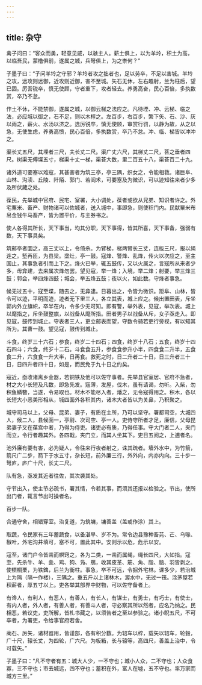```yaml
---
---
---
```

title: 杂守
---




禽子问曰：“客众而勇，轻意见威，以骇主人。薪土俱上，以为羊坽，积土为高，以临吾民，蒙橹俱前，遂属之城，兵弩俱上，为之柰何？”

子墨子曰：“子问羊坽之守邪？羊坽者攻之拙者也，足以劳卒，不足以害城。羊坽之攻，远攻则远御，近攻则近御，害不至城。矢石无休，左右趣射，兰为柱后，望已固。厉吾锐卒，慎无使顾，守者重下，攻者轻去。养勇高奋，民心百倍，多执数赏，卒乃不怠。

作土不休，不能禁御，遂属之城，以御云梯之法应之。凡待堙、冲、云梯、临之法，必应城以御之，石不足，则以木椁之。左百步，右百步，繁下矢、石、沙、灰以雨之，薪火、水汤以济之。选厉锐卒，慎无使顾，审赏行罚，以静为故，从之以急，无使生虑，养勇高愤，民心百倍，多执数赏，卒乃不怠。冲、临、梯皆以冲冲之。

渠长丈五尺，其埋者三尺，夫长丈二尺。渠广丈六尺，其梯丈二尺，荅之垂者四尺。树渠无傅堞五寸，梯渠十丈一梯，渠荅大数，里二百五十八，渠荅百二十九。

诸外道可要塞以难寇，其甚害者为筑三亭，亭三隅，织女之，令能相救。诸巨阜、山林、沟渎、丘陵、阡陌、郭门、若阎术，可要塞及为微识，可以迹知往来者少多及所伏藏之处。

葆民，先举城中官府、民宅、室署，大小调处，葆者或欲从兄弟、知识者许之。外宅粟米、畜产、财物诸可以佐城者，送入城中，事即急，则使积门内。民献粟米布帛金钱牛马畜产，皆为置平价，与主券书之。

使人各得其所长，天下事当，均其分职，天下事得，皆其所喜，天下事备，强弱有数，天下事具矣。

筑邮亭者圜之，高三丈以上，令倚杀。为臂梯，梯两臂长三丈，连版三尺，报以绳连之。堑再匝，为县梁。垄灶，亭一鼓。寇烽、警烽、乱烽，传火以次应之，至主国止，其事急者引而上下之。烽火已举，辄五鼓传，又以火属之，言寇所从来者少多，毋弇建，去来属次烽勿罢。望见寇，举一烽；入境，举二烽；射要，举三烽三鼓；郭会，举四烽四鼓；城会，举五烽五鼓；夜以火，如此数。守烽者事急。

候无过五十，寇至堞，随去之，无弇逮。日暮出之，令皆为微识。距阜、山林，皆令可以迹，平明而迹，迹者无下里三人，各立其表，城上应之。候出置田表，斥坐郭内外立旗帜，卒半在内，令多少无可知。即有警，举外表，见寇，举次表。城上以麾指之，斥坐鼓整旗，以战备从麾所指。田者男子以战备从斥，女子亟走入。即见寇，鼓传到城止。守表者三人，更立邮表而望，守数令骑若吏行旁视，有以知其所为。其曹一鼓。望见寇，鼓传到城止。

斗食，终岁三十六石；参食，终岁二十四石；四食，终岁十八石；五食，终岁十四石四斗；六食，终岁十二石。斗食食五升，参食食参升小半，四食食二升半，五食食二升，六食食一升大半，日再食。救死之时，日二升者二十日，日三升者三十日，日四升者四十日，如是，而民免于九十日之约矣。

寇近，亟收诸离乡金器，若铜铁及他可以佐守事者。先举县官室居、官府不急者，材之大小长短及凡数，即急先发。寇薄，发屋，伐木，虽有请谒，勿听。入柴，勿积鱼鳞簪，当遂，令易取也。材木不能尽入者，燔之，无令寇得用之。积木，各以长短大小恶美形相从，城四面外各积其内，诸木大者皆以为关鼻，乃积聚之。

城守司马以上，父母、昆弟、妻子，有质在主所，乃可以坚守。署都司空，大城四人，候二人，县候面一，亭尉、次司空、亭一人。吏侍守所者才足，廉信，父母昆弟妻子又在葆宫中者，乃得为侍吏。诸吏必有质，乃得任事。守大门者二人，夹门而立，令行者趣其外。各四戟，夹门立，而其人坐其下。吏日五阅之，上逋者名。

池外廉有要有害，必为疑人，令往来行夜者射之，诛其疏者。墙外水中，为竹箭，箭尺广二步，箭下于水五寸，杂长短，前外廉三行，外外向，内亦内向。三十步一弩庐，庐广十尺，长丈二尺。

队有急，亟发其近者往佐，其次袭其处。

守节出入，使主节必疏书，署其情，令若其事，而须其还报以检验之。节出，使所出门者，辄言节出时操者名。

百步一队。

合通守舍，相错穿室。治复道，为筑墉，墉善盖（盖或作涂）其上。

取蔬，令民家有三年蓄蔬食，以备湛旱、岁不为。常令边县豫种畜芫、芒、乌喙、椒叶，外宅沟井填可，塞不可，置此其中。安则示以危，危示以安。

寇至，诸门户令皆凿而幎窍之，各为二类，一凿而属绳，绳长四尺，大如指。寇至，先杀牛、羊、彘、鸡、狗、凫、鴈，收其皮革、筋、角、脂、脑、羽皆剥之。使槚桐栗，为铁錍，后兰为衡柱。事急，卒不可远，令掘外宅林。课多少，若治城上为隔（隔一作楼），三隅之。重五斤以上诸林木，渥水中，无过一筏。涂茅屋若积薪者，厚五寸以上。吏各举其部界中财物，可以佐守备者上。

有谗人，有利人，有恶人，有善人，有长人，有谋士，有勇士，有巧士，有使士，有内人者，外人者，有善人者，有善斗人者，守必察其所以然者，应名乃纳之。民相恶，若议吏，吏所解，皆札书藏之，以须告者之至以参验之。诸小睨五尺，不可卒者，为署吏，令给事官府若舍。

蔺石、厉矢，诸材器用，皆谨部，各有积分数。为轺车以梓，载矢以轺车，轮毂，广十尺，辕长丈，为四轮，广六尺。为板箱，长与辕等，高四尺，善盖上治中，令可载矢。”

子墨子曰：“凡不守者有五：城大人少，一不守也；城小人众，二不守也；人众食寡，三不守也；市去城远，四不守也；蓄积在外，富人在墟，五不守也。率万家而城方三里。”